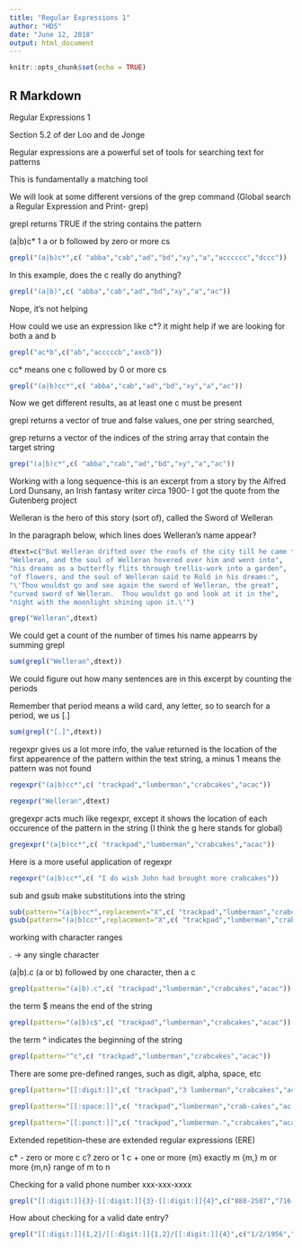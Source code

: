 ```yaml
---
title: "Regular Expressions 1"
author: "HDS"
date: "June 12, 2018"
output: html_document
---
```


```r
knitr::opts_chunk$set(echo = TRUE)
```

## R Markdown

Regular Expressions 1

Section 5.2 of der Loo and de Jonge

Regular expressions are a powerful set of tools for searching text for patterns

This is fundamentally a matching tool

We will look at some different versions of the grep command (Global search a Regular Expression and Print- grep)


grepl returns TRUE if the string contains the pattern

(a|b)c*     1 a or b followed by zero or more cs

```r
grepl("(a|b)c*",c( "abba","cab","ad","bd","xy","a","acccccc","dccc"))
```

In this example, does the c really do anything?
```r
grepl("(a|b)",c( "abba","cab","ad","bd","xy","a","ac"))
```
Nope, it's not helping

How could we use an expression like c*?  it might help if we are looking for both a and b

```R
grepl("ac*b",c("ab","acccccb","axcb"))
```



cc* means one c followed by 0 or more cs
```r
grepl("(a|b)cc*",c( "abba","cab","ad","bd","xy","a","ac"))
```


Now we get different results, as at least one c must be present

grepl returns a vector of true and false values, one per string searched,

grep returns a vector of the indices of the string array that contain the target string

```r
grep("(a|b)c*",c( "abba","cab","ad","bd","xy","a","ac"))
```

Working with a long sequence-this is an excerpt from a story by the Alfred Lord Dunsany, an Irish fantasy writer circa 1900- I got the quote from the Gutenberg project

Welleran is the hero of this story (sort of), called the Sword of Welleran

In the paragraph below, which lines does Welleran's name appear?

```r
dtext=c("But Welleran drifted over the roofs of the city till he came to the","form of Rold lying fast asleep.  Now Rold was grown strong and was","eighteen years of age, and he was fair of hair and tall like",
"Welleran, and the soul of Welleran hovered over him and went into",
"his dreams as a butterfly flits through trellis-work into a garden",
"of flowers, and the soul of Welleran said to Rold in his dreams:",
"\'Thou wouldst go and see again the sword of Welleran, the great",
"curved sword of Welleran.  Thou wouldst go and look at it in the",
"night with the moonlight shining upon it.\'")

grep("Welleran",dtext)
```

We could get a count of the number of times his name appearrs by summing grepl

```r
sum(grepl("Welleran",dtext))
```
We could figure out how many sentences are in this excerpt by counting the periods

Remember that period means a wild card, any letter, so to search for a period, we us [.]

```r
sum(grepl("[.]",dtext))
```

regexpr gives us a lot more info, the value returned is the location of the first appearence of the  pattern within the text string, a minus 1 means the pattern was not found 

```r
regexpr("(a|b)cc*",c( "trackpad","lumberman","crabcakes","acac"))
```
```r
regexpr("Welleran",dtext)
```


gregexpr acts much like regexpr, except it shows the location of each occurence of the pattern in the string  (I think the g here stands for global)

```r
gregexpr("(a|b)cc*",c( "trackpad","lumberman","crabcakes","acac"))
```
Here is a more useful application of regexpr

```r
regexpr("(a|b)cc*",c( "I do wish John had brought more crabcakes"))
```
sub and gsub make substitutions into the string

```r
sub(pattern="(a|b)cc*",replacement="X",c( "trackpad","lumberman","crabcakes","acac"))
gsub(pattern="(a|b)cc*",replacement="X",c( "trackpad","lumberman","crabcakes","acac"))
```
working with character ranges

. -> any single character

(a|b).c   (a or b) followed by one character, then a c
```r
grepl(pattern="(a|b).c",c( "trackpad","lumberman","crabcakes","acac"))
```
the term $ means the end of the string
```r
grepl(pattern="(a|b)c$",c( "trackpad","lumberman","crabcakes","acac"))
```
the term ^ indicates the beginning of the string

```r
grepl(pattern="^c",c( "trackpad","lumberman","crabcakes","acac"))
```

There are some pre-defined ranges, such as digit, alpha, space, etc
```r
grepl(pattern="[[:digit:]]",c( "trackpad","3 lumberman","crabcakes","acac","F-111"))
```
```r
grepl(pattern="[[:space:]]",c( "trackpad","lumberman","crab-cakes","ac   ac","F-111"))
```
```r
grepl(pattern="[[:punct:]]",c( "trackpad","lumberman.","crabcakes","acac","F-111"))
```
Extended repetition--these are extended regular expressions (ERE)

c* - zero or more c
c? zero or 1 c
+ one or more
{m} exactly m
{m,} m or more
{m,n} range of m to n

Checking for a valid phone number   xxx-xxx-xxxx
```r
grepl("[[:digit:]]{3}-[[:digit:]]{3}-[[:digit:]]{4}",c("888-2587","716-888-2587","21-212-2112"))

```
How about checking for a valid date entry?
```r
grepl("[[:digit:]]{1,2}/[[:digit:]]{1,2}/[[:digit:]]{4}",c("1/2/1956","10/11/2012","3/541/1980","2-4-1967","8/8/17"))
```



